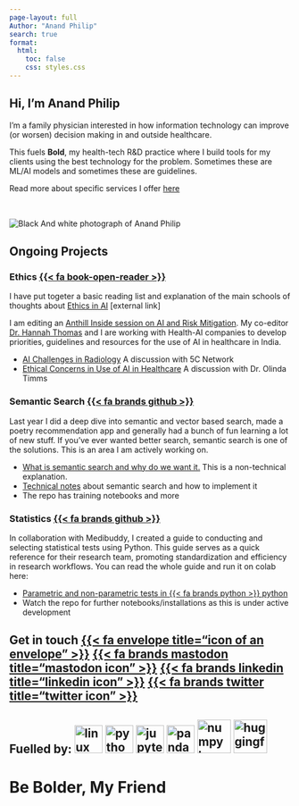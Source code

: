 ```yaml
---
page-layout: full
Author: "Anand Philip"
search: true
format:
  html:
    toc: false
    css: styles.css
---
```

<div class="grid">

<div class="g-col-12 g-col-md-6">
# Hi, I'm Anand Philip

<p class="large-p">
I'm a family physician interested in how information technology can improve (or worsen) decision making in and outside healthcare. 
</p>
This fuels **Bold**, my health-tech R&D practice where I build tools for my clients using the best technology for the problem. Sometimes these are ML/AI models and sometimes these are guidelines.

Read more about specific services I offer [here](services.qmd)

</div>

<div class="g-col-12 g-col-md-6">
<img src="assets/fPX9EXMc_400x400.jpg" class="img-fluid rounded float-right" style="max-width:400px;margin-top:2rem;" alt="Black And white photograph of Anand Philip" >
</div>

</div>

## Ongoing Projects

<div class="grid">

<div class="g-col-12 g-col-md-6" >
<h3>Ethics [{{< fa book-open-reader >}}](#ethics)</h3>
I have put togeter a basic reading list and explanation of the main schools of thoughts about [Ethics in AI ](https://anandphilip.com/ethical-ai-basic-reading-schools-of-thought-an-overview/) \[external link\]

I am editing an [Anthill Inside session on AI and Risk Mitigation](https://hasgeek.com/anthillinside/ai-and-risk-mitigation/).  My co-editor [Dr. Hannah Thomas](https://www.linkedin.com/in/hannah-mary-thomas-t-838a0113/?originalSubdomain=in) and I are working with Health-AI companies to develop priorities, guidelines and resources for the use of AI in healthcare in India. 

- [AI Challenges in Radiology](https://hasgeek.com/anthillinside/navigating-ai-challenges-in-radiology/) A discussion with 5C Network
- [Ethical Concerns in Use of AI in Healthcare](https://hasgeek.com/anthillinside/ethical-concerns-in-use-of-ai-in-healthcare/) A discussion with Dr. Olinda Timms
</div>

<div class="g-col-12 g-col-md-6"> 
<h3>Semantic Search [{{< fa brands github >}}](https://github.com/aflip/mood-muse)</h3> 

Last year I did a deep dive into semantic and vector based search, made a poetry recommendation app and generally had a bunch of fun learning a lot of new stuff. If you've ever wanted better search, semantic search is one of the solutions. This is an area I am actively working on.

- [What is semantic search and why do we want it.](blog/what-is-semantic-search/index.qmd) This is a non-technical explanation.  
- [Technical notes](blog/sem-search-notes/index.qmd) about semantic search and how to implement it
- The repo has training notebooks and more

</div>

<div class="g-col-12 g-col-md-6">
<h3> Statistics [{{< fa brands github >}}](https://github.com/aflip/biostats-with-python)</h3></h3>


In collaboration with Medibuddy, I created a guide to conducting and selecting statistical tests using Python. This guide serves as a quick reference for their research team, promoting standardization and efficiency in research workflows. You can read the whole guide and run it on colab here: 

- [Parametric and non-parametric tests in {{< fa brands python >}} python](blog/biostat-with-python-01/01-BWP-deploy-bold.html)
- Watch the repo for further notebooks/installations as this is under active development
</div>

</div>

## Get in touch [{{< fa envelope   title="icon of an envelope" >}}](mailto:hello@boldresearch.org)  [{{< fa brands mastodon title="mastodon icon" >}}](https://sigmoid.social/@anandphilipc) [{{< fa brands linkedin  title="linkedin icon" >}}](https://www.linkedin.com/in/anandphilip/) [{{< fa brands twitter  title="twitter icon" >}}](https://www.twitter.com/anandphilipc/)

## Fuelled by:  <img src="assets/Tux_Classic_flat_look_v1.1.svg.png" width="50px" alt="linux logo" /> <img src="assets/python-logo-only.png" width="50px" alt="python logo" /> <img src="assets/jupyter_icon.svg" width="50px" alt ="jupyter logo" /> <img src="assets/Artboard 61.svg" width="50px" alt="pandas logo"/> <img src="assets/numpylogoicon.png" width="60px" alt="numpy logo" /> <img src="assets/hf-logo.svg" width="60px" alt ="huggingface transformers logo" />

</p>



# Be <span class= "bold"> B</span>older, My Friend
